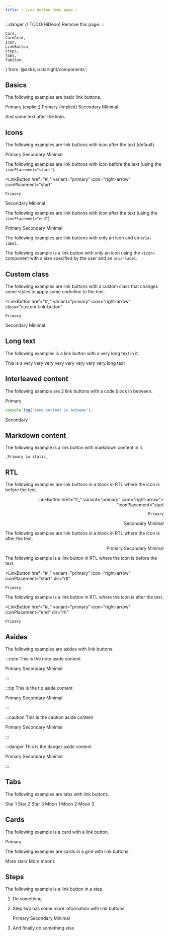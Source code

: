 ```yaml
---
title: ⚠️ Link button demo page ⚠️
---
```


:::danger
// TODO(HiDeoo) Remove this page
:::

	Card,
	CardGrid,
	Icon,
	LinkButton,
	Steps,
	Tabs,
	TabItem,
} from '@astrojs/starlight/components';

## Basics

The following examples are basic link buttons.

<LinkButton href="#_" variant="primary">
	Primary (explicit)
</LinkButton>
<LinkButton href="#_">Primary (implicit)</LinkButton>
<LinkButton href="#_" variant="secondary">
	Secondary
</LinkButton>
<LinkButton href="#_" variant="minimal">
	Minimal
</LinkButton>

And some text after the links.

## Icons

The following examples are link buttons with icon after the text (default).

<LinkButton href="#_" variant="primary" icon="right-arrow">
	Primary
</LinkButton>
<LinkButton href="#_" variant="secondary" icon="right-arrow">
	Secondary
</LinkButton>
<LinkButton href="#_" variant="minimal" icon="right-arrow">
	Minimal
</LinkButton>

The following examples are link buttons with icon before the text (using the `iconPlacement="start"`).

<LinkButton
	href="#_"
	variant="primary"
	icon="right-arrow"
	iconPlacement="start"
>
	Primary
</LinkButton>
<LinkButton
	href="#_"
	variant="secondary"
	icon="right-arrow"
	iconPlacement="start"
>
	Secondary
</LinkButton>
<LinkButton
	href="#_"
	variant="minimal"
	icon="right-arrow"
	iconPlacement="start"
>
	Minimal
</LinkButton>

The following examples are link buttons with icon after the text (using the `iconPlacement="end"`)

<LinkButton href="#_" variant="primary" icon="right-arrow" iconPlacement="end">
	Primary
</LinkButton>
<LinkButton
	href="#_"
	variant="secondary"
	icon="right-arrow"
	iconPlacement="end"
>
	Secondary
</LinkButton>
<LinkButton href="#_" variant="minimal" icon="right-arrow" iconPlacement="end">
	Minimal
</LinkButton>

The following examples are link buttons with only an icon and an `aria-label`.

<LinkButton
	href="#_"
	variant="primary"
	icon="right-arrow"
	aria-label="Star this item"
/>
<LinkButton
	href="#_"
	variant="secondary"
	icon="right-arrow"
	aria-label="Star this item"
/>

The following example is a link button with only an icon using the `<Icon>` component with a size specified by the user and an `aria-label`.

<LinkButton href="#_" variant="primary" aria-label="Star this item">
	<Icon name="right-arrow" size="4rem" />
</LinkButton>

## Custom class

The following examples are link buttons with a custom class that changes some styles to apply some underline to the text.

<LinkButton
	href="#_"
	variant="primary"
	icon="right-arrow"
	class="custom-link-button"
>
	Primary
</LinkButton>
<LinkButton
	href="#_"
	variant="secondary"
	icon="right-arrow"
	class="custom-link-button"
>
	Secondary
</LinkButton>
<LinkButton
	href="#_"
	variant="minimal"
	icon="right-arrow"
	class="custom-link-button"
>
	Minimal
</LinkButton>

## Long text

The following examples is a link button with a very long text in it.

<LinkButton href="#_" variant="primary" icon="right-arrow">
	This is a very very very very very very very very long text
</LinkButton>

## Interleaved content

The following example are 2 link buttons with a code block in between.

<LinkButton href="#_" variant="primary" icon="right-arrow">
	Primary
</LinkButton>

```js
console.log('some content in between');
```

<LinkButton href="#_" variant="secondary" icon="right-arrow">
	Secondary
</LinkButton>

## Markdown content

The following example is a link button with markdown content in it.

<LinkButton href="#_" variant="primary">

    _Primary in italic_

</LinkButton>

## RTL

The following examples are link buttons in a block in RTL where the icon is before the text.

<div dir="rtl">

<LinkButton
	href="#_"
	variant="primary"
	icon="right-arrow"
	iconPlacement="start"
>
	Primary
</LinkButton>
<LinkButton
	href="#_"
	variant="secondary"
	icon="right-arrow"
	iconPlacement="start"
>
	Secondary
</LinkButton>
<LinkButton
	href="#_"
	variant="minimal"
	icon="right-arrow"
	iconPlacement="start"
>
	Minimal
</LinkButton>

</div>

The following examples are link buttons in a block in RTL where the icon is after the text.

<div dir="rtl">

<LinkButton href="#_" variant="primary" icon="right-arrow" iconPlacement="end">
	Primary
</LinkButton>
<LinkButton
	href="#_"
	variant="secondary"
	icon="right-arrow"
	iconPlacement="end"
>
	Secondary
</LinkButton>
<LinkButton href="#_" variant="minimal" icon="right-arrow" iconPlacement="end">
	Minimal
</LinkButton>

</div>

The following example is a link button in RTL where the icon is before the text.

<LinkButton
	href="#_"
	variant="primary"
	icon="right-arrow"
	iconPlacement="start"
	dir="rtl"
>
	Primary
</LinkButton>

The following example is a link button in RTL where the icon is after the text.

<LinkButton
	href="#_"
	variant="primary"
	icon="right-arrow"
	iconPlacement="end"
	dir="rtl"
>
	Primary
</LinkButton>

## Asides

The following examples are asides with link buttons.

:::note
This is the note aside content

<LinkButton href="#_" variant="primary" icon="right-arrow">
	Primary
</LinkButton>
<LinkButton href="#_" variant="secondary" icon="right-arrow">
	Secondary
</LinkButton>
<LinkButton href="#_" variant="minimal" icon="right-arrow">
	Minimal
</LinkButton>

:::

:::tip
This is the tip aside content

<LinkButton href="#_" variant="primary" icon="right-arrow">
	Primary
</LinkButton>
<LinkButton href="#_" variant="secondary" icon="right-arrow">
	Secondary
</LinkButton>
<LinkButton href="#_" variant="minimal" icon="right-arrow">
	Minimal
</LinkButton>

:::

:::caution
This is the caution aside content

<LinkButton href="#_" variant="primary" icon="right-arrow">
	Primary
</LinkButton>
<LinkButton href="#_" variant="secondary" icon="right-arrow">
	Secondary
</LinkButton>
<LinkButton href="#_" variant="minimal" icon="right-arrow">
	Minimal
</LinkButton>

:::

:::danger
This is the danger aside content

<LinkButton href="#_" variant="primary" icon="right-arrow">
	Primary
</LinkButton>
<LinkButton href="#_" variant="secondary" icon="right-arrow">
	Secondary
</LinkButton>
<LinkButton href="#_" variant="minimal" icon="right-arrow">
	Minimal
</LinkButton>

:::

## Tabs

The following examples are tabs with link buttons.

<Tabs>
	<TabItem label="Stars" icon="star">
		<LinkButton href="#_" variant="primary" icon="right-arrow">
			Star 1
		</LinkButton>
		<LinkButton href="#_" variant="secondary" icon="right-arrow">
			Star 2
		</LinkButton>
		<LinkButton href="#_" variant="minimal" icon="right-arrow">
			Star 3
		</LinkButton>
	</TabItem>
	<TabItem label="Moons" icon="moon">
		<LinkButton href="#_" variant="primary" icon="right-arrow">
			Moon 1
		</LinkButton>
		<LinkButton href="#_" variant="secondary" icon="right-arrow">
			Moon 2
		</LinkButton>
		<LinkButton href="#_" variant="minimal" icon="right-arrow">
			Moon 3
		</LinkButton>
	</TabItem>
</Tabs>

## Cards

The following example is a card with a link button.

<Card title="Check this out">
	<LinkButton href="#_" variant="primary" icon="right-arrow">
		Primary
	</LinkButton>
</Card>

The following examples are cards in a grid with link buttons.

<CardGrid>
	<Card title="Stars" icon="star">
		<LinkButton href="#_" variant="primary" icon="right-arrow">
			More stars
		</LinkButton>
	</Card>
	<Card title="Moons" icon="moon">
		<LinkButton href="#_" variant="secondary" icon="right-arrow">
			More moons
		</LinkButton>
	</Card>
</CardGrid>

## Steps

The following example is a link button in a step.

<Steps>

1.  Do something

2.  Step two has some more information with link buttons

    <LinkButton href="#_" variant="primary" icon="right-arrow">
    	Primary
    </LinkButton>
    <LinkButton href="#_" variant="secondary" icon="right-arrow">
    	Secondary
    </LinkButton>
    <LinkButton href="#_" variant="minimal" icon="right-arrow">
    	Minimal
    </LinkButton>

3.  And finally do something else

</Steps>
